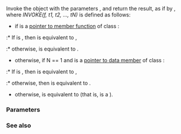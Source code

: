 {{cpp/experimental/ranges/title|invoke}}
{{cpp/experimental/ranges/utility/navbar}}
{{ddcl|header=experimental/ranges/functional|since=ranges|1=
template&lt; class F, class... Args &gt;
std::result_of_t&lt;F&amp;&amp;(Args&amp;&amp;...)&gt; invoke( F&amp;&amp; f, Args&amp;&amp;... args );
}}

Invoke the {{named req|Callable}} object {{c|f}} with the parameters {{c|args}}, and return the result, as if by {{c|return INVOKE(std::forward&lt;F&gt;(f), std::forward&lt;Args&gt;(args)...);}}, where ''INVOKE(f, t1, t2, ..., tN)'' is defined as follows:
* if {{c|f}} is a [[cpp/language/pointer#Pointers_to_member_functions|pointer to member function]] of class {{tt|T}}:
:* If {{c|1=std::is_base_of&lt;T, std::decay_t&lt;decltype(t1)&gt;&gt;::value}} is {{c|true}}, then {{c|INVOKE(f, t1, t2, ..., tN)}} is equivalent to {{c|(t1.*f)(t2, ..., tN)}},
:* otherwise, {{c|INVOKE(f, t1, t2, ..., tN)}} is equivalent to {{c|((*t1).*f)(t2, ..., tN)}}.
* otherwise, if N == 1 and {{c|f}} is a [[cpp/language/pointer#Pointers_to_data_members|pointer to data member]] of class {{tt|T}}:
:* If {{c|1=std::is_base_of&lt;T, std::decay_t&lt;decltype(t1)&gt;&gt;::value}} is {{c|true}}, then {{c|INVOKE(f, t1)}} is equivalent to {{c|t1.*f}},
:* otherwise, then {{c|INVOKE(f, t1)}} is equivalent to {{c|(*t1).*f}}.
* otherwise, {{c|INVOKE(f, t1, t2, ..., tN)}} is equivalent to {{c|f(t1, t2, ..., tN)}} (that is, {{c|f}} is a {{named req|FunctionObject}}).

===Parameters===
{{par begin}}
{{par|f|{{named req|Callable}} object to be invoked}}
{{par|args|arguments to pass to {{c|f}}}}
{{par end}}

===See also===
{{dsc begin}}
{{dsc inc|cpp/utility/functional/dsc invoke}}
{{dsc end}}

{{langlinks|zh}}